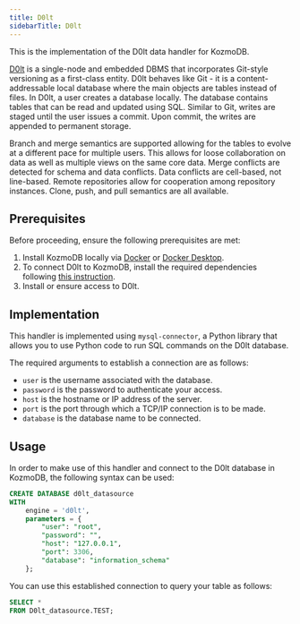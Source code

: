 ```yaml
---
title: D0lt
sidebarTitle: D0lt
---
```


This is the implementation of the D0lt data handler for KozmoDB.

[D0lt](https://docs.dolthub.com/introduction/what-is-dolt) is a single-node and embedded DBMS that incorporates Git-style versioning as a first-class entity. D0lt behaves like Git - it is a content-addressable local database where the main objects are tables instead of files. In D0lt, a user creates a database locally. The database contains tables that can be read and updated using SQL. Similar to Git, writes are staged until the user issues a commit. Upon commit, the writes are appended to permanent storage.

Branch and merge semantics are supported allowing for the tables to evolve at a different pace for multiple users. This allows for loose collaboration on data as well as multiple views on the same core data. Merge conflicts are detected for schema and data conflicts. Data conflicts are cell-based, not line-based. Remote repositories allow for cooperation among repository instances. Clone, push, and pull semantics are all available.

## Prerequisites

Before proceeding, ensure the following prerequisites are met:

1. Install KozmoDB locally via [Docker](/setup/self-hosted/docker) or [Docker Desktop](/setup/self-hosted/docker-desktop).
2. To connect D0lt to KozmoDB, install the required dependencies following [this instruction](/setup/self-hosted/docker#install-dependencies).
3. Install or ensure access to D0lt.

## Implementation

This handler is implemented using `mysql-connector`, a Python library that allows you to use Python code to run SQL commands on the D0lt database.

The required arguments to establish a connection are as follows:

* `user` is the username associated with the database.
* `password` is the password to authenticate your access.
* `host` is the hostname or IP address of the server.
* `port` is the port through which a TCP/IP connection is to be made.
* `database` is the database name to be connected.

## Usage

In order to make use of this handler and connect to the D0lt database in KozmoDB, the following syntax can be used:

```sql
CREATE DATABASE d0lt_datasource
WITH
    engine = 'd0lt',
    parameters = {
        "user": "root",
        "password": "",
        "host": "127.0.0.1",
        "port": 3306,
        "database": "information_schema"
    };
```

You can use this established connection to query your table as follows:

```sql
SELECT *
FROM D0lt_datasource.TEST;
```
